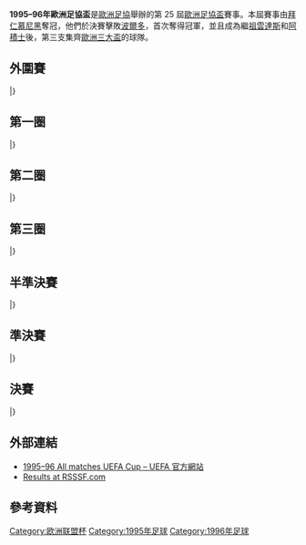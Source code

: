 {{Infobox 國際足球賽事賽季
| tourney_name          = 歐洲足協盃
| year                  = 1995–96
| image                 = 
| size                  = 
| caption               = 
| edition               = 25
| defending_champ_other = {{flagicon|ITA}} [[帕爾瑪足球俱樂部|帕爾馬]]
| dates                 = 1995年8月8日–1996年5月15日
| num_teams             = 96 隊
| associations          = 47
| champion_other        = {{flagicon|GER}} [[拜仁慕尼黑足球俱樂部|拜仁慕尼黑]]
| count                 = 1
| second_other          = {{flagicon|FRA}} [[波爾多足球俱樂部|波爾多]]
| matches               = 
| goals                 = 
| attendance            = 
| top_scorer            = 
| player                = 
| prevseason            = [[1994–95年歐洲足協盃|1994–95]]
| nextseason            = [[1996–97年歐洲足協盃|1996–97]]
}}

'''1995–96年歐洲足協盃'''是[[歐洲足協|歐洲足協]]舉辦的第 25 屆[[歐洲足協盃|歐洲足協盃]]賽事。本屆賽事由[[拜仁慕尼黑足球俱樂部|拜仁慕尼黑]]奪冠，他們於決賽擊敗[[波爾多足球俱樂部|波爾多]]，首次奪得冠軍，並且成為繼[[尤文圖斯足球俱樂部|祖雲達斯]]和[[阿賈克斯足球俱樂部|阿積士]]後，第三支集齊[[歐洲三大盃|歐洲三大盃]]的球隊。

== 外圍賽 ==
{{TwoLeg start}}
{{TwoLegResult|'''[[奧摩尼亞體育會|奧摩尼亞]]'''|CYP| 5–1 |[[斯利馬流浪者足球俱樂部|斯利馬流浪]]|MLT| 3–0 | 2–1 }}
{{TwoLegResult|'''[[布拉格斯巴達足球俱樂部|布拉格斯巴達]]'''|CZE| 4–2 |[[加拉塔沙雷體育會足球隊|加拉塔沙雷]]|TUR| 3–1 | 1–1 }}
{{TwoLegResult|[[亞分利多足球俱樂部|愛芬里多]]|WAL| 1–2 |'''[[葉爾加瓦足球俱樂部|謝爾加華]]'''|LVA| 1–2 | 0–0 }}
{{TwoLegResult|[[斯米爾尼阿波羅足球俱樂部|艾普隆]]|GRE| 2–3 |'''[[盧布爾雅那奧林匹亞足球俱樂部_(已解散)|奧林比查]]'''|SVN| 1–0 | 1–3 }}
{{TwoLegResult|[[班戈爾城足球俱樂部|賓高城]]|WAL| 0–5 |'''[[羅茲維澤夫足球俱樂部|威德優]]'''|POL| 0–4 | 0–1 }}
{{TwoLegResult|'''[[邦比足球會|邦比]]'''|DEN| 6–0 |[[恩卡拉斯足球會|恩卡拉斯]]|LTU| 3–0 | 3–0 }}
{{TwoLegResult|[[十字軍足球會|十字軍]]|NIR| 1–6 |'''[[錫爾克堡體育協會|施克堡]]'''|DEN| 1–2 | 0–4 }}
{{TwoLegResult|[[布加勒斯特迪納摩足球俱樂部|布加勒斯特戴拿模]]|ROU| 1–2 |'''[[索菲亞列夫斯基足球俱樂部|索菲亞利夫斯基]]'''|BUL| 0–1 | 1–1{{aet}} }}
{{TwoLegResult|[[敦達克足球俱樂部|鄧達克]]|IRL| 0–4 |'''[[馬模FF|馬模]]'''|SWE| 0–2 | 0–2 }}
{{TwoLegResult|[[埃施青年足球俱樂部|埃施祖尼斯]]|LUX| 0–4 |'''[[盧加諾足球會|盧加諾]]'''|SUI| 0–0 | 0–4 }}
{{TwoLegResult|[[科希策足球俱樂部|高斯錫]]|SVK| 1–3 |'''[[烏伊佩斯特足球俱樂部|烏比斯迪]]'''|HUN| 0–1 | 1–2 }}
{{TwoLegResult|[[卡拉奧華大學足球會|FC卡拉奧華大學]]|ROU| 0–0{{pso|1–3}}|'''[[明斯克戴拿模足球會|明斯克戴拿模]]'''|BLR| 0–0 | 0–0{{aet}} }}
{{TwoLegResult|'''[[費倫巴治體育會|費倫巴治]]'''|TUR| 6–0 |[[地拉那遊擊隊足球俱樂部|柏迪遜地拉拿]]|ALB| 2–0 | 4–0 }}
{{TwoLegResult|'''[[瓦爾達足球俱樂部|華達]]'''|MKD| 3–0 |[[森查迪亞足球會|森查迪亞]]|GEO|var2=1990| 1–0 | 2–0 |var1=1992}}
{{TwoLegResult|'''[[格倫納萬足球俱樂部|基拿雲]]'''|NIR| 1–0 |[[哈夫納夫約杜爾體操俱樂部|夏拿佐杜亞]]|ISL| 0–0 | 1–0 }}
{{TwoLegResult|[[希伯尼安斯足球俱樂部|希伯尼恩斯]]|MLT| 2–7 |'''[[奧德薩切爾諾莫列茨足球俱樂部|祖奴摩勒斯]]'''|UKR| 2–5 | 0–2 }}
{{TwoLegResult|[[卡柏斯足球會|卡柏斯]]|AZE| 1–9 |'''[[奧地利維也納足球會|奧地利維也納]]'''|AUT| 0–4 | 1–5 }}
{{TwoLegResult|'''[[利勒斯特羅姆體育俱樂部|利尼史特朗]]'''|NOR| 4–1 |[[科羅拉足球會|科羅拉]]|EST| 4–0 | 0–1 }}
{{TwoLegResult|[[馬瑟韋爾足球俱樂部|馬瑟韋爾]]|SCO| 3–3{{agr}} |'''[[邁帕足球俱樂部|邁帕]]'''|FIN| 1–3 | 2–0 }}
{{TwoLegResult|[[奧雷布洛體育俱樂部|奧雷布洛]]|SWE| 0–3 |'''[[貝根阿弗尼爾足球會|貝根阿弗尼爾]]'''|LUX| 0–0 | 0–3 }}
{{TwoLegResult|'''[[博特夫足球俱樂部|保迪夫]]'''|BUL| 2–0 |[[第比利斯迪納摩足球俱樂部|第比利斯戴拿模]]|GEO|var2=1990|1–0 | 1–0 }}
{{TwoLegResult|[[索菲亞斯拉維亞足球俱樂部|索菲亞斯拉維亞]]|BUL| 0–3 |'''[[奧林匹亞科斯足球俱樂部|奧林比亞高斯]]'''|GRE| 0–2 | 0–1 }}
{{TwoLegResult|'''[[拉夫流浪足球會|拉夫流浪]]'''|SCO| 6–2 |[[高泰足球會|高泰]]|FRO| 4–0 | 2–2 }}
{{TwoLegResult|[[貝爾格萊德紅星足球俱樂部|貝爾格萊德紅星]]|YUG| 0–1 |'''[[納沙泰爾足球俱樂部|納沙泰爾]]'''|SUI| 0–1 | 0–0 }}
{{TwoLegResult|[[舒爾本足球俱樂部|舒爾本]]|IRL| 0–6 |'''[[阿克拉內斯競技俱樂部|阿簡尼斯]]'''|ISL| 0–3 | 0–3 }}
{{TwoLegResult|'''[[布拉迪斯拉發斯洛萬體育會|斯洛雲]]'''|SVK| 6–0 |[[奧西耶克足球俱樂部|奧斯積克]]|CRO| 4–0 | 2–0 }}
{{TwoLegResult|[[格拉茲風暴足球俱樂部|格拉茨]]|AUT| 1–2 |'''[[布拉格斯拉維亞體育俱樂部|布拉格斯拉維亞]]'''|CZE| 0–1 | 1–1 }}
{{TwoLegResult|[[KF地拉那|地拉那]]|ALB| 0–3 |'''[[比亞斯華夏普爾足球會|比亞斯華夏普爾]]'''|ISR| 0–1 | 0–2 }}
{{TwoLegResult|[[史干圖足球會|史干圖]]|LVA| 1–2 |'''[[馬里博爾足球俱樂部|馬里博爾]]'''|SVN| 1–0 | 0–2 }}
{{TwoLegResult|[[TPV譚柏利|TPV譚柏利]]|FIN| 1–7 |'''[[維京足球會|維京]]'''|NOR| 0–4 | 1–3 }}
{{TwoLegResult|'''[[盧賓扎格列比足球俱樂部|路賓]]'''|POL| 1–0 |[[希拉克足球俱樂部|舒拉克]]|ARM| 0–0 | 1–0 }}
{{TwoLegResult|'''[[基希訥烏野牛足球俱樂部|森布魯]]'''|MDA| 2–0 |[[特拉維夫夏普爾足球會|特拉維夫夏普爾]]|ISR| 2–0 | 0–0 }}
|}

== 第一圈 ==
{{TwoLeg start}}
{{TwoLegResult|'''[[盧加諾足球會|盧加諾]]'''|SUI| 2–1 |[[國際米蘭足球俱樂部|國際米蘭]]|ITA| 1–1 | 1–0 }}
{{TwoLegResult|'''[[AC米蘭|AC米蘭]]'''|ITA| 8–1 |[[盧賓扎格列比足球俱樂部|路賓]]|POL| 4–0 | 4–1 }}
{{TwoLegResult|'''[[布拉格斯巴達足球俱樂部|布拉格斯巴達]]'''|CZE| 2–2{{agr}} |[[錫爾克堡體育協會|施克堡]]|DEN| 0–1 | 2–1 }}
{{TwoLegResult|[[摩納哥足球俱樂部|摩納哥]]|FRA| 1–3 |'''[[列斯聯足球會|列斯聯]]'''|ENG| 0–3 | 1–0 }}
{{TwoLegResult|'''[[拜仁慕尼黑足球俱樂部|拜仁慕尼黑]]'''|GER| 5–1 |[[莫斯科火車頭足球俱樂部|莫斯科火車頭]]|RUS| 0–1 | 5–0 }}
{{TwoLegResult|'''[[邦比足球會|邦比]]'''|DEN| 3–0 |[[利勒斯特羅姆體育俱樂部|利尼史特朗]]|NOR| 3–0 | 0–0 }}
{{TwoLegResult|'''[[奧德薩切爾諾莫列茨足球俱樂部|祖奴摩勒斯]]'''|UKR| 1–1{{pso|6–5}}|[[羅茲維澤夫足球俱樂部|威德優]]|POL| 1–0 | 0–1{{aet}} }}
{{TwoLegResult|[[弗拉季高加索阿拉尼亞足球俱樂部|華迪卡薩斯巴達]]|RUS| 1–2 |'''[[利物浦足球俱樂部|利物浦]]'''|ENG| 1–2 | 0–0 }}
{{TwoLegResult|[[費倫巴治體育會|費倫巴治]]|TUR| 1–4 |'''[[皇家貝蒂斯足球俱樂部|貝迪斯]]'''|ESP| 1–2 | 0–2 }}
{{TwoLegResult|[[奧地利維也納足球會|奧地利維也納]]|AUT| 1–3 |'''[[明斯克戴拿模足球會|明斯克戴拿模]]'''|BLR| 1–2 | 0–1 }}
{{TwoLegResult|[[瓦爾達足球俱樂部|華達]]|MKD| 1–3 |'''[[波爾多足球俱樂部|波爾多]]'''|FRA| 0–2 | 1–1 |var1=1992}}
{{TwoLegResult|[[格倫納萬足球俱樂部|基拿雲]]|NIR| 0–7 |'''[[雲達不萊梅體育會|雲達不萊梅]]'''|GER| 0–2 | 0–5 }}
{{TwoLegResult|[[比亞斯華夏普爾足球會|比亞斯華夏普爾]]|ISR| 0–12 |'''[[巴塞羅那足球俱樂部|巴塞隆拿]]'''|ESP| 0–7 | 0–5 }}
{{TwoLegResult|[[利爾斯SK|利亞斯]]|BEL| 2–5 |'''[[里斯本與本菲卡體育俱樂部|賓菲加]]'''|POR| 1–3 | 1–2 }}
{{TwoLegResult|[[馬模FF|馬模]]|SWE| 2–2{{agr}} |'''[[諾丁漢森林足球俱樂部|諾定咸森林]]'''|ENG| 2–1 | 0–1 }}
{{TwoLegResult|[[邁帕足球俱樂部|邁帕]]|FIN| 2–8 |'''[[PSV燕豪芬|PSV燕豪芬]]'''|NED| 1–1 | 1–7 }}
{{TwoLegResult|[[納沙泰爾足球俱樂部|納沙泰爾]]|SUI| 1–5 |'''[[羅馬體育俱樂部|羅馬]]'''|ITA| 1–1 | 0–4 }}
{{TwoLegResult|'''[[奧林匹亞科斯足球俱樂部|奧林比亞高斯]]'''|GRE| 5–1 |[[馬里博爾足球俱樂部|馬里博爾]]|SVN| 2–0 | 3–1 }}
{{TwoLegResult|[[索菲亞列夫斯基足球俱樂部|索菲亞利夫斯基]]|BUL| 1–3 |'''[[安特赫治阿爾斯特體育會|阿爾斯特]]'''|BEL| 1–2 | 0–1 }}
{{TwoLegResult|'''[[拉夫流浪足球會|拉夫流浪]]'''|SCO| 3–2 |[[阿克拉內斯競技俱樂部|阿簡尼斯]]|ISL| 3–1 | 0–1 }}
{{TwoLegResult|'''[[朗斯足球俱樂部|朗斯]]'''|FRA| 13–0 |[[貝根阿弗尼爾足球會|貝根阿弗尼爾]]|LUX| 6–0 | 7–0 }}
{{TwoLegResult|'''[[斯特拉斯堡競賽會|史特拉斯堡]]'''|FRA| 5–0 |[[烏伊佩斯特足球俱樂部|烏比斯迪]]|HUN| 3–0 | 2–0 }}
{{TwoLegResult|'''[[洛達JC|洛達]]'''|NED| 5–2 |[[盧布爾雅那奧林匹亞足球俱樂部_(已解散)|奧林比查]]|SVN| 5–0 | 0–2 }}
{{TwoLegResult|[[法倫斯體育會|法倫斯]]|POR| 0–2 |'''[[奥林匹克里昂|里昂]]'''|FRA| 0–1 | 0–1 }}
{{TwoLegResult|[[弗賴堡體育俱樂部|弗賴堡]]|GER| 1–2 |'''[[布拉格斯拉維亞體育俱樂部|布拉格斯拉維亞]]'''|CZE| 1–2 | 0–0 }}
{{TwoLegResult|'''[[洛特伏爾加格勒足球會|洛特伏爾加格勒]]'''|RUS| 2–2{{agr}} |[[曼徹斯特聯足球俱樂部|曼聯]]|ENG| 0–0 | 2–2 }}
{{TwoLegResult|'''[[塞維利亞足球俱樂部|西維爾]]'''|ESP| 3–1 |[[博特夫足球俱樂部|保迪夫]]|BUL| 2–0 | 1–1 }}
{{TwoLegResult|[[布拉迪斯拉發斯洛萬體育會|斯洛雲]]|SVK| 2–4 |'''[[凱澤斯勞滕足球俱樂部|凱沙羅頓]]'''|GER| 2–1 | 0–3 }}
{{TwoLegResult|'''[[拉齊奧足球俱樂部|拉素]]'''|ITA| 7–1 |[[奧摩尼亞體育會|奧摩尼亞]]|CYP| 5–0 | 2–1 }}
{{TwoLegResult|[[維京足球會|維京]]|NOR| 1–2 |'''[[歐塞爾足球俱樂部|歐塞爾]]'''|FRA| 1–1 | 0–1 }}
{{TwoLegResult|'''[[吉馬良斯維多利亞|甘馬雷斯]]'''|POR| 3–1 |[[標準列日足球俱樂部|標準列治]]|BEL| 3–1 | 0–0 }}
{{TwoLegResult|'''[[基希訥烏野牛足球俱樂部|森布魯]]'''|MDA| 3–1 |[[葉爾加瓦足球俱樂部|謝爾加華]]|LVA| 1–0 | 2–1 }}
|}

== 第二圈 ==
{{TwoLeg start}}
{{TwoLegResult|[[凱澤斯勞滕足球俱樂部|凱沙羅頓]]|GER| 1–4 |'''[[皇家貝蒂斯足球俱樂部|貝迪斯]]'''|ESP| 1–3 | 0–1 }}
{{TwoLegResult|[[盧加諾足球會|盧加諾]]|SUI| 1–3 |'''[[布拉格斯拉維亞體育俱樂部|布拉格斯拉維亞]]'''|CZE| 1–2 | 0–1 }}
{{TwoLegResult|'''[[布拉格斯巴達足球俱樂部|布拉格斯巴達]]'''|CZE| 6–3 |[[基希訥烏野牛足球俱樂部|森布魯]]|MDA| 4–3 | 2–0 }}
{{TwoLegResult|[[歐塞爾足球俱樂部|歐塞爾]]|FRA| 0–1 |'''[[諾丁漢森林足球俱樂部|諾定咸森林]]'''|ENG| 0–1 | 0–0 }}
{{TwoLegResult|'''[[羅馬體育俱樂部|羅馬]]'''|ITA| 4–0 |[[安特赫治阿爾斯特體育會|阿爾斯特]]|BEL| 4–0 | 0–0 }}
{{TwoLegResult|'''[[邦比足球會|邦比]]'''|DEN| 1–0 |[[利物浦足球俱樂部|利物浦]]|ENG| 0–0 | 1–0 }}
{{TwoLegResult|'''[[巴塞羅那足球俱樂部|巴塞隆拿]]'''|ESP| 7–0 |[[吉馬良斯維多利亞|甘馬雷斯]]|POR| 3–0 | 4–0 }}
{{TwoLegResult|[[奧德薩切爾諾莫列茨足球俱樂部|祖奴摩勒斯]]|UKR| 0–4 |'''[[朗斯足球俱樂部|朗斯]]'''|FRA| 0–0 | 0–4 }}
{{TwoLegResult|'''[[波爾多足球俱樂部|波爾多]]'''|FRA| 3–1 |[[洛特伏爾加格勒足球會|洛特伏爾加格勒]]|RUS| 2–1 | 1–0 }}
{{TwoLegResult|[[列斯聯足球會|列斯聯]]|ENG| 3–8 |'''[[PSV燕豪芬|PSV燕豪芬]]'''|NED| 3–5 | 0–3 }}
{{TwoLegResult|'''[[奥林匹克里昂|里昂]]'''|FRA| 4–1 |[[拉齊奧足球俱樂部|拉素]]|ITA| 2–1 | 2–0 }}
{{TwoLegResult|[[拉夫流浪足球會|拉夫流浪]]|SCO| 1–4 |'''[[拜仁慕尼黑足球俱樂部|拜仁慕尼黑]]'''|GER| 0–2 | 1–2 }}
{{TwoLegResult|[[斯特拉斯堡競賽會|史特拉斯堡]]|FRA| 1–3 |'''[[AC米蘭|AC米蘭]]'''|ITA| 0–1 | 1–2 }}
{{TwoLegResult|'''[[塞維利亞足球俱樂部|西維爾]]'''|ESP| 2–2{{agr}} |[[奧林匹亞科斯足球俱樂部|奧林比亞高斯]]|GRE| 1–0 | 1–2{{aet}} }}
{{TwoLegResult|'''[[里斯本與本菲卡體育俱樂部|賓菲加]]'''|POR| 3–2 |[[洛達JC|洛達]]|NED| 1–0 | 2–2 }}
{{TwoLegResult|'''[[雲達不萊梅體育會|雲達不萊梅]]'''|GER| 6–2 |[[明斯克戴拿模足球會|明斯克戴拿模]]|BLR| 5–0 | 1–2 }}
|}

== 第三圈 ==
{{TwoLeg start}}
{{TwoLegResult|'''[[AC米蘭|AC米蘭]]'''|ITA| 2–0 |[[布拉格斯巴達足球俱樂部|布拉格斯巴達]]|CZE| 2–0 | 0–0 }}
{{TwoLegResult|'''[[拜仁慕尼黑足球俱樂部|拜仁慕尼黑]]'''|GER| 7–2 |[[里斯本與本菲卡體育俱樂部|賓菲加]]|POR| 4–1 | 3–1 }}
{{TwoLegResult|[[邦比足球會|邦比]]|DEN| 3–4 |'''[[羅馬體育俱樂部|羅馬]]'''|ITA| 2–1 | 1–3 }}
{{TwoLegResult|'''[[波爾多足球俱樂部|波爾多]]'''|FRA| 3–2 |[[皇家貝蒂斯足球俱樂部|貝迪斯]]|ESP| 2–0 | 1–2 }}
{{TwoLegResult|'''[[諾丁漢森林足球俱樂部|諾定咸森林]]'''|ENG| 1–0 |[[奥林匹克里昂|里昂]]|FRA| 1–0 | 0–0 }}
{{TwoLegResult|'''[[PSV燕豪芬|PSV燕豪芬]]'''|NED| 2–1 |[[雲達不萊梅體育會|雲達不萊梅]]|GER| 2–1 | 0–0 }}
{{TwoLegResult|[[塞維利亞足球俱樂部|西維爾]]|ESP| 2–4 |'''[[巴塞羅那足球俱樂部|巴塞隆拿]]'''|ESP| 1–1 | 1–3 }}
{{TwoLegResult|'''[[布拉格斯拉維亞體育俱樂部|布拉格斯拉維亞]]'''|CZE| 1–0 |[[朗斯足球俱樂部|朗斯]]|FRA| 0–0 | 1–0{{aet}} }}
|}

== 半準決賽 ==
{{TwoLeg start}}
{{TwoLegResult|[[AC米蘭|AC米蘭]]|ITA| 2–3 |'''[[波爾多足球俱樂部|波爾多]]'''|FRA| 2–0 | 0–3 }}
{{TwoLegResult|'''[[拜仁慕尼黑足球俱樂部|拜仁慕尼黑]]'''|GER| 7–2 |[[諾丁漢森林足球俱樂部|諾定咸森林]]|ENG| 2–1 | 5–1 }}
{{TwoLegResult|'''[[巴塞羅那足球俱樂部|巴塞隆拿]]'''|ESP| 5–4 |[[PSV燕豪芬|PSV燕豪芬]]|NED| 2–2 | 3–2 }}
{{TwoLegResult|'''[[布拉格斯拉維亞體育俱樂部|布拉格斯拉維亞]]'''|CZE| 3–3{{agr}} |[[羅馬體育俱樂部|羅馬]]|ITA| 2–0 | 1–3{{aet}} }}
|}

== 準決賽 ==
{{TwoLeg start}}
{{TwoLegResult|'''[[拜仁慕尼黑足球俱樂部|拜仁慕尼黑]]'''|GER| 4–3 |[[巴塞羅那足球俱樂部|巴塞隆拿]]|ESP| 2–2 | 2–1 }}
{{TwoLegResult|[[布拉格斯拉維亞體育俱樂部|布拉格斯拉維亞]]|CZE| 0–2 |'''[[波爾多足球俱樂部|波爾多]]'''|FRA| 0–1 | 0–1 }}
|}

== 決賽 ==
{{TwoLeg start}}
{{TwoLegResult|'''[[拜仁慕尼黑足球俱樂部|拜仁慕尼黑]]'''|GER| 5–1 |[[波爾多足球俱樂部|波爾多]]|FRA| 2–0 | 3–1 }}
|}

== 外部連結 ==
*[http://www.uefa.com/uefaeuropaleague/season=1995/matches/all/index.html 1995–96 All matches UEFA Cup – UEFA 官方網站]{{Wayback|url=http://www.uefa.com/uefaeuropaleague/season=1995/matches/all/index.html |date=20150510164632 }}
*[http://www.rsssf.com/ec/ec199596.html#uefa Results at RSSSF.com]{{Wayback|url=http://www.rsssf.com/ec/ec199596.html#uefa |date=20130115153950 }}

== 參考資料 ==
{{reflist|2}}

{{UEFA_Europa_League_seasons}}

[[Category:欧洲联盟杯|Category:欧洲联盟杯]]
[[Category:1995年足球|Category:1995年足球]]
[[Category:1996年足球|Category:1996年足球]]
